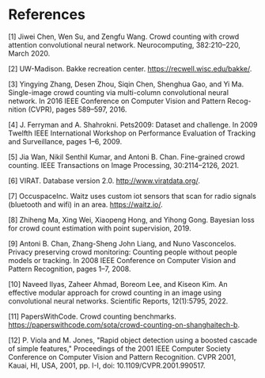 # References

[1] Jiwei Chen, Wen Su, and Zengfu Wang. Crowd counting with crowd attention convolutional neural network. Neurocomputing, 382:210–220, March 2020.

[2] UW-Madison. Bakke recreation center. https://recwell.wisc.edu/bakke/.

[3] Yingying Zhang, Desen Zhou, Siqin Chen, Shenghua Gao, and Yi Ma. Single-image crowd counting via multi-column convolutional neural network. In 2016 IEEE Conference on Computer Vision and Pattern Recog-nition (CVPR), pages 589–597, 2016.

[4] J. Ferryman and A. Shahrokni. Pets2009: Dataset and challenge. In 2009 Twelfth IEEE International Workshop on Performance Evaluation of Tracking and Surveillance, pages 1–6, 2009.

[5] Jia Wan, Nikil Senthil Kumar, and Antoni B. Chan. Fine-grained crowd counting. IEEE Transactions on Image Processing, 30:2114–2126, 2021.

[6] VIRAT. Database version 2.0. http://www.viratdata.org/.

[7] OccuspaceInc. Waitz uses custom iot sensors that scan for radio signals (bluetooth and wifi) in an area. https://waitz.io/.

[8] Zhiheng Ma, Xing Wei, Xiaopeng Hong, and Yihong Gong. Bayesian loss for crowd count estimation with point supervision, 2019.

[9] Antoni B. Chan, Zhang-Sheng John Liang, and Nuno Vasconcelos. Privacy preserving crowd monitoring: Counting people without people models or tracking. In 2008 IEEE Conference on Computer Vision and Pattern Recognition, pages 1–7, 2008.

[10] Naveed Ilyas, Zaheer Ahmad, Boreom Lee, and Kiseon Kim. An effective modular approach for crowd counting in an image using convolutional neural networks. Scientific Reports, 12(1):5795, 2022.

[11] PapersWithCode. Crowd counting benchmarks. https://paperswithcode.com/sota/crowd-counting-on-shanghaitech-b.

[12] P. Viola and M. Jones, "Rapid object detection using a boosted cascade of simple features," Proceedings of the 2001 IEEE Computer Society Conference on Computer Vision and Pattern Recognition. CVPR 2001, Kauai, HI, USA, 2001, pp. I-I, doi: 10.1109/CVPR.2001.990517.
